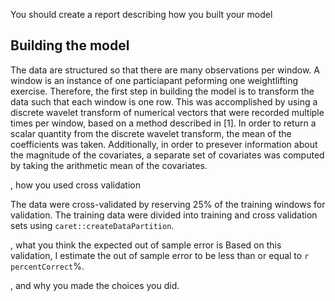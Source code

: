 

You should create a report describing how you built your model

Building the model
------------------------

The data are structured so that there are many observations per window. A window is an instance of 
one particiapant peforming one weightlifting exercise. Therefore, the first step in building the model is 
to transform the data such that each window is one row. This was accomplished by using a discrete wavelet transform
of numerical vectors that were recorded multiple times per window, based on a method described in [1]. In order
to return a scalar quantity from the discrete wavelet transform, the mean of the coefficients was taken. Additionally,
in order to presever information about the magnitude of the covariates, a separate set of covariates was computed
by taking the arithmetic mean of the covariates. 

, how you used cross validation

The data were cross-validated by reserving 25% of the training windows for validation.  The training data were divided
into training and cross validation sets using `caret::createDataPartition`.    

, what you think the expected out of sample error is
Based on this validation, I estimate the out of sample error to be less than or equal to `r percentCorrect`%. 

, and why you made the choices you did. 



